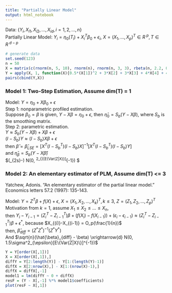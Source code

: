 ```yaml
---
title: "Partially Linear Model"
output: html_notebook
---
```


Data: $\{Y_i, X_{i1}, X_{i2}, \dots, X_{id}, i=1,2,\dots,n\}$  
Partially Linear Model: $Y_i = \eta_0(T_i) + X_i^T\beta_0+\epsilon_i$, $X=(X_1,\dots,X_p)^T \in R^{\ p}, T\in R^{\ d-p}$

```r
# generate data
set.seed(123)
n = 50
X = matrix(c(rnorm(n, 5, 10), rnorm(n), rnorm(n, 3, 3), rbeta(n, 2.2, 0.6), rgamma(n, 1.6), runif(n, 0, 20)), nrow=n)
Y = apply(X, 1, function(X){0.5*(X[1])^2 + 3*X[2] + 3*X[3] + 4*X[4] + 4*X[5] + 5*X[6] })
pairs(cbind(Y,X))
```

### Model 1: Two-Step Estimation, Assume dim(T) = 1  
Model: $Y = \eta_0 + X \beta_0 + \epsilon$  
Step 1: nonparametric profiled estimation.    
 Suppose $\beta_0=\beta$ is given, $Y-X\beta=\eta_0 + \epsilon$, then $\hat{\eta}_0 = S_b(Y-X\beta)$, where $S_b$ is the smoothing matrix.      
Step 2:  parametric estimation.     
$Y \approx S_b(Y-X\beta) + X\beta + \epsilon$    
$(I-S_b)Y \approx (I-S_b)X\beta + \epsilon$   
then $\hat{\beta} = \hat{\beta}_{LSE} = [X^T(I-S_b^T)(I-S_b)X]^{-1}[X^T(I-S_b^T)(I-S_b)Y]$     
and $\hat{\eta}_\beta = S_b(Y-X\hat{\beta})$  
$\sqrt{n}(\hat{\beta}_{2s}-\beta) \xrightarrow{d}N(0, \sigma^2_{\epsilon}[E\{Var(Z|X)\}]^{-1}) $





### Model 2: An elementary estimator of PLM, Assume dim(T) <= 3  

Yatchew, Adonis. "An elementary estimator of the partial linear model." Economics letters 57.2 (1997): 135-143.   

Model: $Y = Z^T\beta + f(X) + \epsilon$, $X=(X_1,X_2,\dots,X_k)^T, k \le 3$, $Z=(Z_1,Z_2,\dots,Z_p)^T$    
Motivation from $k=1$, assume $X_1 \le X_2 \le \dots \le X_n$,    
then $Y_i - Y_{i-1} = (Z_i^T-Z_{i-1}^T)\beta + (f(X_i)-f(X_{i-1})) + (\epsilon_i - \epsilon_{i-1}) \approx (Z_i^T-Z_{i-1}^T)\beta + \epsilon^*$, because $X_{(i)}-X_{(i-1)} = O_p(\frac{1}{n})$   
then, $\hat{\beta}_{diff}=(Z^*Z^*)^{-1}(Z^*Y^*)$   
And $\sqrt{n}(\hat{\beta}_{diff} - \beta) \xrightarrow{d} N(0, 1.5\sigma^2_{\epsilon}[E\{Var(Z|X)\}]^{-1})$   


```r
Y = Y[order(X[,1])]
X = X[order(X[,1]),]
diffY = Y[2:length(Y)] - Y[1:(length(Y)-1)]
diffX = X[2:nrow(X),] - X[1:(nrow(X)-1),]
diffX = diffX[,-1]
model1 = lm(diffY ~ 0 + diffX)
resF = (Y - X[,-1] %*% model1$coefficients)
plot(resF ~ X[,1])
```



